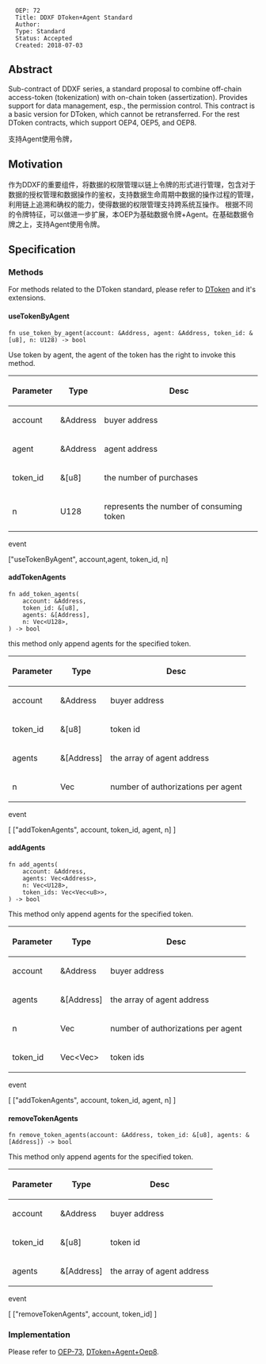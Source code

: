 <pre>
  OEP: 72
  Title: DDXF DToken+Agent Standard
  Author:
  Type: Standard
  Status: Accepted
  Created: 2018-07-03
</pre>

==Abstract==

Sub-contract of DDXF series, a standard proposal to combine off-chain access-token (tokenization) with on-chain token (assertization). Provides support for data management, esp., the permission control. This contract is a basic version for DToken, which cannot be retransferred. For the rest DToken contracts, which support OEP4, OEP5, and OEP8.

支持Agent使用令牌，

==Motivation==


作为DDXF的重要组件，将数据的权限管理以链上令牌的形式进行管理，包含对于数据的授权管理和数据操作的鉴权，支持数据生命周期中数据的操作过程的管理，利用链上追溯和确权的能力，使得数据的权限管理支持跨系统互操作。
根据不同的令牌特征，可以做进一步扩展，本OEP为基础数据令牌+Agent。在基础数据令牌之上，支持Agent使用令牌。

==Specification==

===Methods===

For methods related to the DToken standard, please refer to
[[https://github.com/ontio/OEPs/blob/master/OEPS/OEP-71.mediawiki|DToken]] and it's extensions.


====useTokenByAgent====

<pre>
fn use_token_by_agent(account: &Address, agent: &Address, token_id: &[u8], n: U128) -> bool
</pre>

Use token by agent, the agent of the token has the right to invoke this method.


{| class = "wikitable"
! style = "text-align:center;"| Parameter
! Type
! Desc
|-
| account
| &Address
| buyer address
|-
| agent
| &Address
| agent address
|-
| token_id
| &[u8]
| the number of purchases
|-
| n
| U128
| represents the number of consuming token
|}

event

["useTokenByAgent", account,agent, token_id, n]


====addTokenAgents====

<pre>
fn add_token_agents(
    account: &Address,
    token_id: &[u8],
    agents: &[Address],
    n: Vec<U128>,
) -> bool
</pre>

this method only append agents for the specified token.

{| class = "wikitable"
! style = "text-align:center;"| Parameter
! Type
! Desc
|-
| account
| &Address
| buyer address
|-
| token_id
| &[u8]
| token id
|-
| agents
| &[Address]
| the array of agent address
|-
| n
| Vec<U128>
| number of authorizations per agent
|}

event

[
["addTokenAgents", account, token_id, agent, n]
]

====addAgents====

<pre>
fn add_agents(
    account: &Address,
    agents: Vec<Address>,
    n: Vec<U128>,
    token_ids: Vec<Vec<u8>>,
) -> bool
</pre>

This method only append agents for the specified token.

{| class = "wikitable"
! style = "text-align:center;"| Parameter
! Type
! Desc
|-
| account
| &Address
| buyer address
|-
| agents
| &[Address]
| the array of agent address
|-
| n
| Vec<U128>
| number of authorizations per agent
|-
| token_id
| Vec<Vec<u8>>
| token ids
|}

event

[
["addTokenAgents", account, token_id, agent, n]
]


====removeTokenAgents====

<pre>
fn remove_token_agents(account: &Address, token_id: &[u8], agents: &[Address]) -> bool
</pre>

This method only append agents for the specified token.

{| class = "wikitable"
! style = "text-align:center;"| Parameter
! Type
! Desc
|-
| account
| &Address
| buyer address
|-
| token_id
| &[u8]
| token id
|-
| agents
| &[Address]
| the array of agent address
|}

event

[
["removeTokenAgents", account, token_id]
]


===Implementation===


Please refer to [[https://github.com/ontio/OEPs/blob/master/OEPS/OEP-73.mediawiki|OEP-73]],
[[https://github.com/ont-bizsuite/ddxf-contract-suite/tree/master/contracts/dtoken|DToken+Agent+Oep8]].
